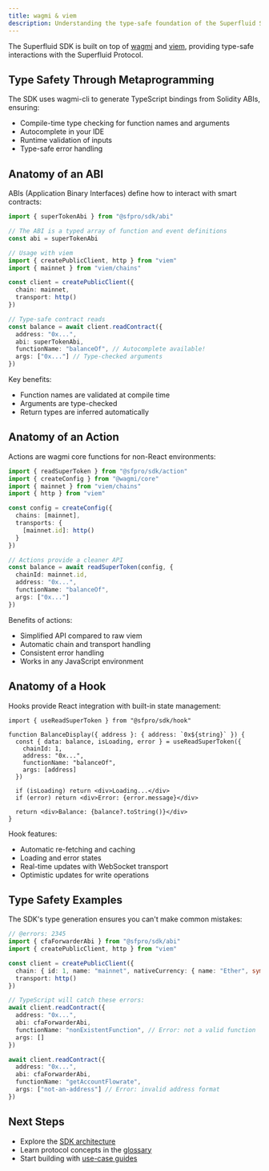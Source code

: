 ```yaml
---
title: wagmi & viem
description: Understanding the type-safe foundation of the Superfluid SDK
---
```


The Superfluid SDK is built on top of [wagmi](https://wagmi.sh) and [viem](https://viem.sh), providing type-safe interactions with the Superfluid Protocol.

## Type Safety Through Metaprogramming

The SDK uses wagmi-cli to generate TypeScript bindings from Solidity ABIs, ensuring:

- Compile-time type checking for function names and arguments
- Autocomplete in your IDE
- Runtime validation of inputs
- Type-safe error handling

## Anatomy of an ABI

ABIs (Application Binary Interfaces) define how to interact with smart contracts:

```ts twoslash
import { superTokenAbi } from "@sfpro/sdk/abi"

// The ABI is a typed array of function and event definitions
const abi = superTokenAbi

// Usage with viem
import { createPublicClient, http } from "viem"
import { mainnet } from "viem/chains"

const client = createPublicClient({
  chain: mainnet,
  transport: http()
})

// Type-safe contract reads
const balance = await client.readContract({
  address: "0x...",
  abi: superTokenAbi,
  functionName: "balanceOf", // Autocomplete available!
  args: ["0x..."] // Type-checked arguments
})
```

Key benefits:
- Function names are validated at compile time
- Arguments are type-checked
- Return types are inferred automatically

## Anatomy of an Action

Actions are wagmi core functions for non-React environments:

```ts twoslash
import { readSuperToken } from "@sfpro/sdk/action"
import { createConfig } from "@wagmi/core"
import { mainnet } from "viem/chains"
import { http } from "viem"

const config = createConfig({
  chains: [mainnet],
  transports: {
    [mainnet.id]: http()
  }
})

// Actions provide a cleaner API
const balance = await readSuperToken(config, {
  chainId: mainnet.id,
  address: "0x...",
  functionName: "balanceOf",
  args: ["0x..."]
})
```

Benefits of actions:
- Simplified API compared to raw viem
- Automatic chain and transport handling
- Consistent error handling
- Works in any JavaScript environment

## Anatomy of a Hook

Hooks provide React integration with built-in state management:

```tsx twoslash
import { useReadSuperToken } from "@sfpro/sdk/hook"

function BalanceDisplay({ address }: { address: `0x${string}` }) {
  const { data: balance, isLoading, error } = useReadSuperToken({
    chainId: 1,
    address: "0x...",
    functionName: "balanceOf",
    args: [address]
  })

  if (isLoading) return <div>Loading...</div>
  if (error) return <div>Error: {error.message}</div>
  
  return <div>Balance: {balance?.toString()}</div>
}
```

Hook features:
- Automatic re-fetching and caching
- Loading and error states
- Real-time updates with WebSocket transport
- Optimistic updates for write operations

## Type Safety Examples

The SDK's type generation ensures you can't make common mistakes:

```ts twoslash
// @errors: 2345
import { cfaForwarderAbi } from "@sfpro/sdk/abi"
import { createPublicClient, http } from "viem"

const client = createPublicClient({
  chain: { id: 1, name: "mainnet", nativeCurrency: { name: "Ether", symbol: "ETH", decimals: 18 }, rpcUrls: { default: { http: ["https://eth.llamarpc.com"] } } },
  transport: http()
})

// TypeScript will catch these errors:
await client.readContract({
  address: "0x...",
  abi: cfaForwarderAbi,
  functionName: "nonExistentFunction", // Error: not a valid function
  args: [] 
})

await client.readContract({
  address: "0x...",
  abi: cfaForwarderAbi,
  functionName: "getAccountFlowrate",
  args: ["not-an-address"] // Error: invalid address format
})
```

## Next Steps

- Explore the [SDK architecture](/docs/architecture)
- Learn protocol concepts in the [glossary](/docs/glossary)
- Start building with [use-case guides](/docs/use-cases/wrap-unwrap)